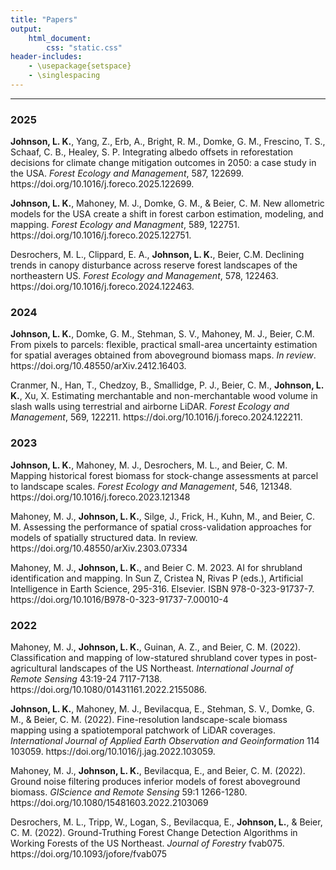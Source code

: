 ```yaml
---
title: "Papers"
output: 
    html_document:
        css: "static.css"
header-includes:
    - \usepackage{setspace}
    - \singlespacing
---
```


---

### 2025

**Johnson, L. K.**, Yang, Z., Erb, A., Bright, R. M., Domke, G. M., Frescino, T. S., Schaaf, C. B., Healey, S. P. Integrating albedo offsets in reforestation decisions for climate change mitigation outcomes in 2050: a case study in the USA. _Forest Ecology and Management_,  587, 122699. https://doi.org/10.1016/j.foreco.2025.122699.

**Johnson, L. K.**, Mahoney, M. J., Domke, G. M., & Beier, C. M. New allometric models for the USA create a shift in forest carbon estimation, modeling, and mapping. _Forest Ecology and Managment_, 589, 122751. https://doi.org/10.1016/j.foreco.2025.122751.

Desrochers, M. L., Clippard, E. A.,  **Johnson, L. K.**, Beier, C.M. Declining trends in canopy disturbance across reserve forest landscapes of the northeastern US. _Forest Ecology and Management_, 578, 122463. https://doi.org/10.1016/j.foreco.2024.122463.


### 2024

**Johnson, L. K.**, Domke, G. M., Stehman, S. V., Mahoney, M. J., Beier, C.M. From pixels to parcels: flexible, practical small-area uncertainty estimation for spatial averages obtained from aboveground biomass maps. _In review_. https://doi.org/10.48550/arXiv.2412.16403. 

Cranmer, N., Han, T., Chedzoy, B., Smallidge, P. J., Beier, C. M., **Johnson, L. K.**, Xu, X. Estimating merchantable and non-merchantable wood volume in slash walls using terrestrial and airborne LiDAR. _Forest Ecology and Management_, 569, 122211. https://doi.org/10.1016/j.foreco.2024.122211.


### 2023

**Johnson, L. K.**, Mahoney, M. J., Desrochers, M. L., and Beier, C. M. Mapping historical forest biomass for stock-change assessments at parcel to landscape scales. _Forest Ecology and Management_, 546, 121348. https://doi.org/10.1016/j.foreco.2023.121348


Mahoney, M. J., **Johnson, L. K.**, Silge, J., Frick, H., Kuhn, M., and Beier, C. M. Assessing the performance of spatial cross-validation approaches for models of spatially structured data. In review. https://doi.org/10.48550/arXiv.2303.07334

Mahoney, M. J., **Johnson, L. K.**, and Beier C. M. 2023. AI for shrubland identification and mapping. In Sun Z, Cristea N, Rivas P (eds.), Artificial Intelligence in Earth Science, 295-316. Elsevier. ISBN 978-0-323-91737-7. https://doi.org/10.1016/B978-0-323-91737-7.00010-4

### 2022

Mahoney, M. J., **Johnson, L. K.**, Guinan, A. Z., and Beier, C. M. (2022). Classification and mapping of low-statured shrubland cover types in post-agricultural landscapes of the US Northeast. _International Journal of Remote Sensing_ 43:19-24 7117-7138. https://doi.org/10.1080/01431161.2022.2155086.

**Johnson, L. K.**, Mahoney, M. J., Bevilacqua, E., Stehman, S. V., Domke, G. M., & Beier, C. M. (2022). Fine-resolution landscape-scale biomass mapping using a spatiotemporal patchwork of LiDAR coverages. _International Journal of Applied Earth Observation and Geoinformation_ 114 103059. https://doi.org/10.1016/j.jag.2022.103059. 


Mahoney, M. J., **Johnson, L. K.**, Bevilacqua, E., and Beier, C. M. (2022). Ground noise filtering produces inferior models of forest aboveground biomass. _GIScience and Remote Sensing_ 59:1 1266-1280. https://doi.org/10.1080/15481603.2022.2103069

Desrochers, M. L., Tripp, W., Logan, S., Bevilacqua, E., **Johnson, L.**, & Beier, C. M. (2022). Ground-Truthing Forest Change Detection Algorithms in Working Forests of the US Northeast. _Journal of Forestry_ fvab075. https://doi.org/10.1093/jofore/fvab075

<br>